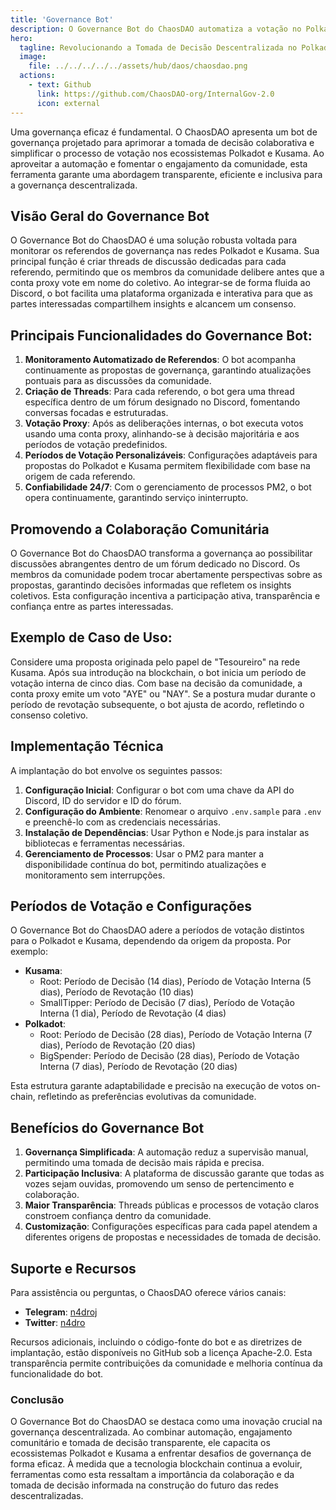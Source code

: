 ```yaml
---
title: 'Governance Bot'
description: O Governance Bot do ChaosDAO automatiza a votação no Polkadot/Kusama, promovendo uma tomada de decisão transparente e colaborativa dentro das comunidades descentralizadas.
hero:
  tagline: Revolucionando a Tomada de Decisão Descentralizada no Polkadot e Kusama.
  image: 
    file: ../../../../../assets/hub/daos/chaosdao.png
  actions:
    - text: Github
      link: https://github.com/ChaosDAO-org/InternalGov-2.0
      icon: external
---
```



Uma governança eficaz é fundamental. O ChaosDAO apresenta um bot de governança projetado para aprimorar a tomada de decisão colaborativa e simplificar o processo de votação nos ecossistemas Polkadot e Kusama. Ao aproveitar a automação e fomentar o engajamento da comunidade, esta ferramenta garante uma abordagem transparente, eficiente e inclusiva para a governança descentralizada.

## Visão Geral do Governance Bot
O Governance Bot do ChaosDAO é uma solução robusta voltada para monitorar os referendos de governança nas redes Polkadot e Kusama. Sua principal função é criar threads de discussão dedicadas para cada referendo, permitindo que os membros da comunidade delibere antes que a conta proxy vote em nome do coletivo. Ao integrar-se de forma fluida ao Discord, o bot facilita uma plataforma organizada e interativa para que as partes interessadas compartilhem insights e alcancem um consenso.

## Principais Funcionalidades do Governance Bot:
1. **Monitoramento Automatizado de Referendos**: O bot acompanha continuamente as propostas de governança, garantindo atualizações pontuais para as discussões da comunidade.
2. **Criação de Threads**: Para cada referendo, o bot gera uma thread específica dentro de um fórum designado no Discord, fomentando conversas focadas e estruturadas.
3. **Votação Proxy**: Após as deliberações internas, o bot executa votos usando uma conta proxy, alinhando-se à decisão majoritária e aos períodos de votação predefinidos.
4. **Períodos de Votação Personalizáveis**: Configurações adaptáveis para propostas do Polkadot e Kusama permitem flexibilidade com base na origem de cada referendo.
5. **Confiabilidade 24/7**: Com o gerenciamento de processos PM2, o bot opera continuamente, garantindo serviço ininterrupto.

## Promovendo a Colaboração Comunitária
O Governance Bot do ChaosDAO transforma a governança ao possibilitar discussões abrangentes dentro de um fórum dedicado no Discord. Os membros da comunidade podem trocar abertamente perspectivas sobre as propostas, garantindo decisões informadas que refletem os insights coletivos. Esta configuração incentiva a participação ativa, transparência e confiança entre as partes interessadas.

## Exemplo de Caso de Uso:
Considere uma proposta originada pelo papel de "Tesoureiro" na rede Kusama. Após sua introdução na blockchain, o bot inicia um período de votação interna de cinco dias. Com base na decisão da comunidade, a conta proxy emite um voto "AYE" ou "NAY". Se a postura mudar durante o período de revotação subsequente, o bot ajusta de acordo, refletindo o consenso coletivo.

## Implementação Técnica
A implantação do bot envolve os seguintes passos:
1. **Configuração Inicial**: Configurar o bot com uma chave da API do Discord, ID do servidor e ID do fórum.
2. **Configuração do Ambiente**: Renomear o arquivo `.env.sample` para `.env` e preenchê-lo com as credenciais necessárias.
3. **Instalação de Dependências**: Usar Python e Node.js para instalar as bibliotecas e ferramentas necessárias.
4. **Gerenciamento de Processos**: Usar o PM2 para manter a disponibilidade contínua do bot, permitindo atualizações e monitoramento sem interrupções.

## Períodos de Votação e Configurações
O Governance Bot do ChaosDAO adere a períodos de votação distintos para o Polkadot e Kusama, dependendo da origem da proposta. Por exemplo:
- **Kusama**:
    - Root: Período de Decisão (14 dias), Período de Votação Interna (5 dias), Período de Revotação (10 dias)
    - SmallTipper: Período de Decisão (7 dias), Período de Votação Interna (1 dia), Período de Revotação (4 dias)
- **Polkadot**:
    - Root: Período de Decisão (28 dias), Período de Votação Interna (7 dias), Período de Revotação (20 dias)
    - BigSpender: Período de Decisão (28 dias), Período de Votação Interna (7 dias), Período de Revotação (20 dias)

Esta estrutura garante adaptabilidade e precisão na execução de votos on-chain, refletindo as preferências evolutivas da comunidade.

## Benefícios do Governance Bot
1. **Governança Simplificada**: A automação reduz a supervisão manual, permitindo uma tomada de decisão mais rápida e precisa.
2. **Participação Inclusiva**: A plataforma de discussão garante que todas as vozes sejam ouvidas, promovendo um senso de pertencimento e colaboração.
3. **Maior Transparência**: Threads públicas e processos de votação claros constroem confiança dentro da comunidade.
4. **Customização**: Configurações específicas para cada papel atendem a diferentes origens de propostas e necessidades de tomada de decisão.

## Suporte e Recursos
Para assistência ou perguntas, o ChaosDAO oferece vários canais:
- **Telegram**: [n4droj](https://t.me/n4droj)
- **Twitter**: [n4dro](https://twitter.com/n4dro)

Recursos adicionais, incluindo o código-fonte do bot e as diretrizes de implantação, estão disponíveis no GitHub sob a licença Apache-2.0. Esta transparência permite contribuições da comunidade e melhoria contínua da funcionalidade do bot.

### Conclusão
O Governance Bot do ChaosDAO se destaca como uma inovação crucial na governança descentralizada. Ao combinar automação, engajamento comunitário e tomada de decisão transparente, ele capacita os ecossistemas Polkadot e Kusama a enfrentar desafios de governança de forma eficaz. À medida que a tecnologia blockchain continua a evoluir, ferramentas como esta ressaltam a importância da colaboração e da tomada de decisão informada na construção do futuro das redes descentralizadas.
